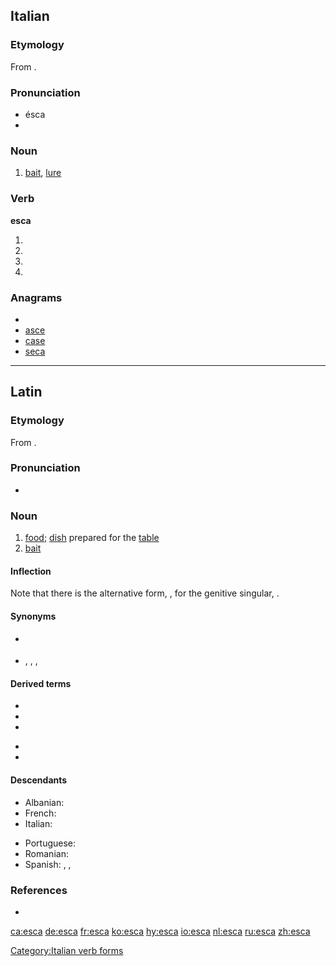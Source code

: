 ==Italian==

===Etymology===
From {{etyl|la|it}} {{term|esca|ēsca|lang=la}}.

===Pronunciation===
* ésca
* {{IPA|/ˈeska/|lang=it}}

===Noun===
{{it-noun|esc|f|a|he}}

# [[bait]], [[lure]]

===Verb===
'''esca'''

# {{conjugation of|uscire||1|s|pres|sub|lang=it}}
# {{conjugation of|uscire||2|s|pres|sub|lang=it}}
# {{conjugation of|uscire||3|s|pres|sub|lang=it}}
# {{conjugation of|uscire||3|s|imp|lang=it}}

===Anagrams===
* {{alphagram|aces}}
* [[asce#Italian|asce]]
* [[case#Italian|case]]
* [[seca#Italian|seca]]

[[Category:Italian verb forms]]

----

==Latin==

===Etymology===
From {{term|edo|edō|eat|lang=la}}.

===Pronunciation===
* {{a|Classical}} {{IPA|/ˈeːs.ka/|lang=la}}

===Noun===
{{la-noun|ēsca|escae|ēscae|f|first}}

# [[food]]; [[dish]] prepared for the [[table]]
# [[bait]]

====Inflection====
Note that there is the alternative form, {{term||ēscās}}, for the genitive singular, {{term||ēscae}}.
{{la-decl-1st|esc|ēsc}}

====Synonyms====
* {{sense|bait}} {{l|la|cibus}}
* {{sense|food}} {{l|la|alimentum}}, {{l|la|cibaria|cibāria}}, {{l|la|cibus}}, {{l|la|pulmentum}}

====Derived terms====
{{top2}}
* {{l|la|escalis|escālis}}
* {{l|la|escarius|escārius}}
* {{l|la|escatilis|escātilis}}
{{mid2}}
* {{l|la|escifer}}
* {{l|la|esculentus}}
{{bottom}}

====Descendants====
{{top2}}
* Albanian: {{l|sq|eshkë}}
* French: {{l|fr|esche}}
* Italian: {{l|it|esca}}
{{mid2}}
* Portuguese: {{l|pt|isca}}
* Romanian: {{l|ro|iască}}
* Spanish: {{l|es|esca}}, {{l|es|esquero}}, {{l|es|yesca}}
{{bottom}}

===References===
* {{R:L&S}}

[[ca:esca]]
[[de:esca]]
[[fr:esca]]
[[ko:esca]]
[[hy:esca]]
[[io:esca]]
[[nl:esca]]
[[ru:esca]]
[[zh:esca]]